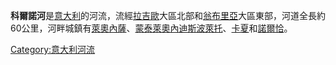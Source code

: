 '''科爾諾河'''是[[意大利|意大利]]的河流，流經[[拉吉歐|拉吉歐]]大區北部和[[翁布里亞|翁布里亞]]大區東部，河道全長約60公里，河畔城鎮有[[萊奧內薩|萊奧內薩]]、[[蒙泰萊奧內迪斯波萊托|蒙泰萊奧內迪斯波萊托]]、[[卡夏|卡夏]]和[[諾爾恰|諾爾恰]]。

{{Italy-geo-stub}}
[[Category:意大利河流|Category:意大利河流]]